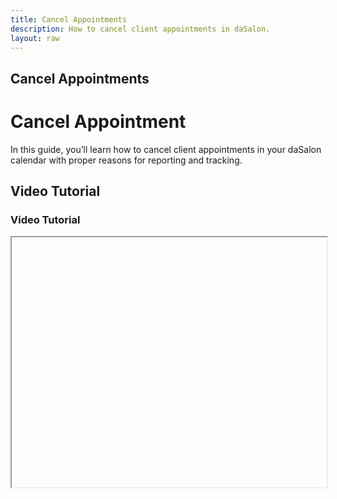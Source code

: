```yaml
---
title: Cancel Appointments
description: How to cancel client appointments in daSalon.
layout: raw
---
```



<div className="mdx-content">

## Cancel Appointments

<h1 className="text-3xl font-bold text-gray-900 mb-4">Cancel Appointment</h1>  

In this guide, you’ll learn how to cancel client appointments in your daSalon calendar with proper reasons for reporting and tracking.

## Video Tutorial

<h3 className="text-xl font-medium text-gray-800 mb-2">Video Tutorial</h3>

<iframe
  width="100%"
  height="400"
  title="Cancel appointments tutorial"
  allowFullScreen
  className="rounded-lg"
/>

---

## Cancel a client appointment

<h2 className="text-2xl font-semibold text-gray-800 mt-8 mb-4">Create an appointment for a specific time</h2>

❶ Navigate to the [**Appointments**](https://partner.dasalon.com/dashboard/appointments) section from the left-hand menu.

❷ In the appointment list:
   - Click **⋮ > Cancel** from the desired appointment row  
   - OR open the appointment detail panel → click **⋮ > Cancel**  
   - OR click **Edit** and change the status to **"Cancelled"**

❸ A prompt will appear asking for a **reason**.  
   - Choose from pre-filled suggestions like “Unwell” or “Emergency”  
   - Or write your own custom reason

❹ Click **Cancel Appointment** to confirm.

❺ The status of the appointment will now appear in **red**.

---

**Important**: A cancelled appointment is never deleted. It stays in the system for analytics, reporting, and audit purposes.

<div className="space-y-4 mt-6">

<div className="my-10 border-t border-gray-200" />

## More questions about this

<h3 className="text-xl font-semibold text-black mb-4 mt-10"> More questions about this?</h3>
</div>
<div className="space-y-4 mt-6">
  <details className="bg-white rounded-md p-4 border border-gray-300">
  <summary
    className="font-medium text-base text-gray-900"
    style={{
      backgroundColor: 'transparent',
      outline: 'none',
      cursor: 'pointer',
      userSelect: 'none',
      listStyle: 'none', // prevents default list style if applied accidentally
    }}
  >Can I undo a cancellation?</summary>
   <p className="mt-2 text-sm text-gray-700">
      No. Once cancelled, the appointment remains in the system but cannot be restored. You’ll need to create a new appointment.
    </p>
  </details>

  <details className="bg-white rounded-md p-4 border border-gray-300">
  <summary
    className="font-medium text-base text-gray-900"
    style={{
      backgroundColor: 'transparent',
      outline: 'none',
      cursor: 'pointer',
      userSelect: 'none',
      listStyle: 'none', // prevents default list style if applied accidentally
    }}
  >Will the client be notified?</summary>
    <p className="mt-2 text-sm text-gray-700">
      Yes, clients receive cancellation notifications based on your notification settings.
    </p>
  </details>
</div>
</div>


---

<div className="space-y-4 mt-6">

<div className="my-10 border-t border-gray-200" />

<div className="mdx-content mt-10">

Was this article helpful?

<div style={{ display: 'flex', gap: '1rem' }}>
  <button style={{ padding: '0.5rem', borderRadius: '9999px', backgroundColor: '#f0f0f0' }}>
    👍
  </button>
  <button style={{ padding: '0.5rem', borderRadius: '9999px', backgroundColor: '#f0f0f0' }}>
   👎
  </button>
</div>
</div>

---

</div>
